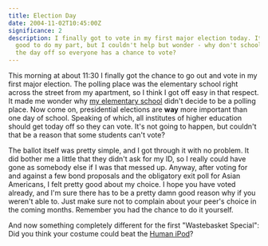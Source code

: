 ```yaml
---
title: Election Day
date: 2004-11-02T10:45:00Z
significance: 2
description: I finally got to vote in my first major election today. It felt
  good to do my part, but I couldn't help but wonder - why don't schools take
  the day off so everyone has a chance to vote?
---
```


This morning at about 11:30 I finally got the chance to go out and vote in my first major election. The polling place was the elementary school right across the street from my apartment, so I think I got off easy in that respect. It made me wonder why [my elementary school][1] didn't decide to be a polling place. Now come on, presidential elections are **way** more important than one day of school. Speaking of which, all institutes of higher education should get today off so they can vote. It's not going to happen, but couldn't that be a reason that some students can't vote?

The ballot itself was pretty simple, and I got through it with no problem. It did bother me a little that they didn't ask for my ID, so I really could have gone as somebody else if I was that messed up. Anyway, after voting for and against a few bond proposals and the obligatory exit poll for Asian Americans, I felt pretty good about my choice. I hope you have voted already, and I'm sure there has to be a pretty damn good reason why if you weren't able to. Just make sure not to complain about your peer's choice in the coming months. Remember you had the chance to do it yourself.

And now something completely different for the first "Wastebasket Special": Did you think your costume could beat the [Human iPod][2]?

[1]: http://www.greatschools.net/modperl/browse_school/nj/1759/
[2]: http://web.ics.purdue.edu/~pmarks/slashdot/jwinick/
